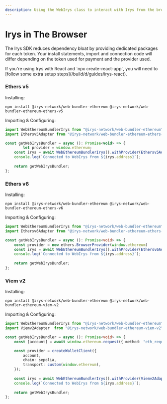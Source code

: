 ```yaml
---
description: Using the WebIrys class to interact with Irys from the browser
---
```



# Irys in The Browser

The Irys SDK reduces dependency bloat by providing dedicated packages for each token. Your install statements, import and connection code will differ depending on the token used for payment and the provider used.

<Callout emoji="🚀">
	If you're using Irys with React and `npx create-react-app`, you will need to [follow some extra setup
	steps](/build/d/guides/irys-react).
</Callout>


### Ethers v5

Installing:

```console
npm install @irys-network/web-bundler-ethereum @irys-network/web-bundler-ethereum-ethers-v5
```

Importing & Configuring:

```js
import WebEthereumBundlerIrys from "@irys-network/web-bundler-ethereum";
import Ethersv5Adapter from "@irys-network/web-bundler-ethereum-ethers-v5";

const getWebIrysBundler = async (): Promise<void> => {
		let provider = window.ethereum;
    const irys = await WebEthereumBundlerIrys().withProvider(Ethersv5Adapter(provider));
    console.log(`Connected to WebIrys from ${irys.address}`);
    
    return getWebIrysBundler;
};
```

### Ethers v6

Installing:

```console
npm install @irys-network/web-bundler-ethereum @irys-network/web-bundler-ethereum-ethers-v6
```

Importing & Configuring:

```ts
import WebEthereumBundlerIrys from "@irys-network/web-bundler-ethereum";
import Ethersv6Adapter from "@irys-network/web-bundler-ethereum-ethers-v6";

const getWebIrysBundler = async (): Promise<void> => {
    const provider = new ethers.BrowserProvider(window.ethereum)
    const irys = await WebEthereumBundlerIrys().withProvider(Ethersv6Adapter(provider));
    console.log(`Connected to WebIrys from ${irys.address}`);
    
    return getWebIrysBundler;
};
```

### Viem  v2

Installing:

```console
npm install @irys-network/web-bundler-ethereum @irys-network/web-bundler-ethereum-viem-v2
```

Importing & Configuring:

```ts
import WebEthereumBundlerIrys from "@irys-network/web-bundler-ethereum";
import Viemv2Adapter  from "@irys-network/web-bundler-ethereum-viem-v2"

const getWebIrysBundler = async (): Promise<void> => {
    const [account] = await window.ethereum.request({ method: "eth_requestAccounts" });

	const provider = createWalletClient({
		account,
		chain: sepolia,
		transport: custom(window.ethereum),
	});
    
    const irys = await WebEthereumBundlerIrys().withProvider(Viemv2Adapter(provider));
    console.log(`Connected to WebIrys from ${irys.address}`);
    
    return getWebIrysBundler;
};
```